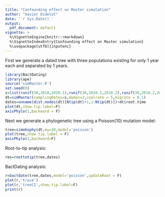 ```yaml
---
title: "Confounding effect on Master simulation"
author: "Xavier Didelot"
date: '`r Sys.Date()`'
output:
  pdf_document: default
vignette: >
  %\VignetteEngine{knitr::rmarkdown}
  %\VignetteIndexEntry{Confounding effect on Master simulation}
  %\usepackage[utf8]{inputenc}
---
```


First we generate a dated tree with three populations existing for only 1 year each and separated by 1 years.

```r
library(BactDating)
library(ape)
source('simMaster.R')
set.seed(0)
s=list(runif(30,2010,2010.1),runif(30,2010.1,2010.2),runif(30,2010.2,2010.3))
dt=simMaster(samplingDates=s,demes=3,coalrate = 5,migrate = 0.1)
dates=unname(dist.nodes(dt)[Ntip(dt)+1,1:Ntip(dt)])+dt$root.time
plot(dt,show.tip.label=F)
axisPhylo(1,backward = F)
```

Next we generate a phylogenetic tree using a Poisson(10) mutation model:
```r
tree=simobsphy(dt,mu=10,model='poisson')
plot(tree,show.tip.label = F)
axisPhylo(1,backward=F)
```


Root-to-tip analysis:
```r
res=roottotip(tree,dates)
```

BactDating analysis:

```r
r=bactdate(tree,dates,model='poisson',updateRoot = F)
plot(r,'trace')
plot(r,'treeCI',show.tip.label=F)
print(r)
```
